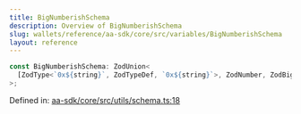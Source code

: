 ```yaml
---
title: BigNumberishSchema
description: Overview of BigNumberishSchema
slug: wallets/reference/aa-sdk/core/src/variables/BigNumberishSchema
layout: reference
---
```


```ts
const BigNumberishSchema: ZodUnion<
  [ZodType<`0x${string}`, ZodTypeDef, `0x${string}`>, ZodNumber, ZodBigInt]
>;
```

Defined in: [aa-sdk/core/src/utils/schema.ts:18](https://github.com/alchemyplatform/aa-sdk/blob/e3c1a23e6e03f44bf2db3afddb97a91b175cba58/aa-sdk/core/src/utils/schema.ts#L18)
